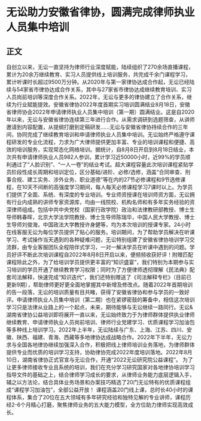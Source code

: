 # 无讼助力安徽省律协，圆满完成律师执业人员集中培训
## 正文
自创立以来，无讼一直坚持为律师行业深度赋能，陆续组织了270余场直播课程，累计为20余万继续教育、实习人员提供线上培训服务，共完成千余门课程学习，累计听课时长超过9500万分钟。从2020年与第一家律协达成合作起，无讼已经陆续与54家省市律协达成合作关系，其中与27家省市律协达成继续教育培训、实习人员岗前培训等深度合作关系。2022年，无讼与更多的律协建立了合作关系，继续为行业赋能提效。安徽省律协2022年度首期实习培训圆满结业8月18日，安徽省律师协会2022年申请律师执业人员集中培训（第一期）圆满结业。这是自2020年以来，无讼与安徽省律协连续第三年进行合作。从需求调研到选题筛查，从讲师邀请到内容配置，从提纲打磨到定稿研发......无讼与安徽省律协持续合作的三年间，协同完成了继续教育培训和申请律师执业人员集中培训。无讼始终严格遵守课程研发的专业化流程，力求为广大律师提供更加丰富、专业的培训课程和便捷、高效的培训服务，实现常态化网络培训。据统计，自8月8日开启到8月18日结业，本次共有申请律师执业人员982人参训，累计学习近50000小时，近99%的学员顺利通过了“人脸识别”、“一人一卷”的结业考试。超大课程容量此次培训课程紧贴学员阶段性成长周期和培训定位，区分基础/进阶、必修/选修，涵盖“合同审查、刑事合规、建工实务、涉外业务、职业道德”等在内的27节必修课程和9节选修课程，在10天不间断的高强度学习期间，每人每天必修课程学习7课时以上。为学员们提供了全面、系统、有深度的专业培训。专业师资授课在培训师资方面，无讼拥有行业内成熟的讲师专家资源库，均由一线院校、机构名师和有多年实务经验的资深律师组成。包括中共中央党校（国家行政学院）政治和法律教研部教授、博士生导师韩春晖，北京大学法学院教授、博士生导师陈瑞华，中国人民大学教授、博士生导师刘俊海，中国政法大学教授许身健等，均为本次培训的授课专家。24小时在线客服无讼为每位学员提供了贴心的服务。培训期间，为了帮助学员解决在听课学习、考试操作当天遇到的各种疑难问题，无讼特别组建了安徽省律协培训学习交流群，由专业客服团队全程陪伴式学习，一对一解决学员在听课中遇到的问题。学员好评不断此次培训课程自2022年8月8日开启以来，便频频收获好评！附赠匹配课程除此之外，为了给培训学员提供更丰富的“知识盛宴”，我们特别为本期参与实习培训的学员开通了继续教育学习权限；同时为了方便律师透彻理解《民法典》配套司法解释，快速完成“知识迭代”，我们还特别赠送了《司法解释专栏》（目前已更新9期），帮助律师更好更全面地掌握其中新增及修改点。随着2022年首期培训的告一段落，无讼的培训质量有目共睹，获得了安徽省律协和参与学员的一致好评。申请律师执业人员集中培训（第二期）也在紧锣密鼓的筹备中，相信这次培训学习只是法律从业路上的一个起点，未来，期待能够与无讼继续一路同行。无讼&湖南省律协公益培训即将展开一直以来，无讼始终致力于为律师群体提供执业律师继续教育、申请律师执业人员岗前培训、律师行业党建学习、优质课程学习加油包等多种线上培训学习。2022年上半年，无讼陆续与广东、上海、江苏、四川、安徽、陕西、福建、青海、西藏等多地律协达成战略合作。2022年下半年，无讼力求与全国各地律协继续加强深入合作，积极把线上律师培训业务落地，为律师群体提供专业而优质的培训学习支持，协助律协完成2022年度培训落地。2022年8月10日，湖南省律协正式官宣与无讼合作，开通“2022无讼研究院公益课程”。 为了让更多律师接收专业且系统的培训，我们在充分学习研究国家对各地律协培训学习指导文件的基础之上，结合律师学习成长的要求，从律师业务能力底层逻辑入手，辅之以方法论，结合具体业务场景和办案技巧精选了20门无讼特有的优质课程组成“课程学习加油包”，全部公益开放！ 课程涵盖20门线上课，总时长40小时的课程体系，集合了20位在五大领域有多年研究经验和独特见解的专业讲师，课程历经2-6个月精心打磨，聚焦律师业务的五大能力模型，全方位助力律师实现高效成长。